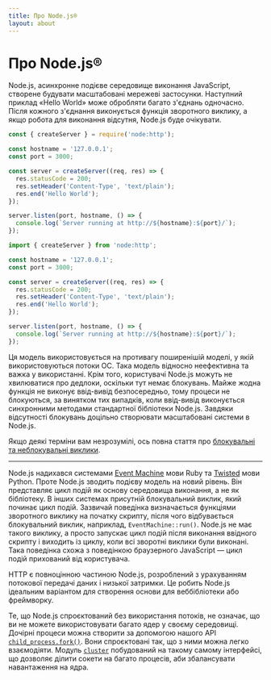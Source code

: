 ```yaml
---
title: Про Node.js®
layout: about
---
```


# Про Node.js®

Node.js, асинхронне подієве середовище виконання JavaScript, створене будувати масштабовані мережеві застосунки. Наступний приклад «Hello World» може обробляти багато з'єднань одночасно. Після кожного з'єднання виконується функція зворотного виклику, а якщо робота для виконання відсутня, Node.js буде очікувати.

```cjs
const { createServer } = require('node:http');

const hostname = '127.0.0.1';
const port = 3000;

const server = createServer((req, res) => {
  res.statusCode = 200;
  res.setHeader('Content-Type', 'text/plain');
  res.end('Hello World');
});

server.listen(port, hostname, () => {
  console.log(`Server running at http://${hostname}:${port}/`);
});
```

```mjs
import { createServer } from 'node:http';

const hostname = '127.0.0.1';
const port = 3000;

const server = createServer((req, res) => {
  res.statusCode = 200;
  res.setHeader('Content-Type', 'text/plain');
  res.end('Hello World');
});

server.listen(port, hostname, () => {
  console.log(`Server running at http://${hostname}:${port}/`);
});
```

Ця модель використовується на противагу поширенішій моделі, у якій використовуються потоки ОС. Така модель відносно неефективна та важка у використанні. Крім того, користувачі Node.js можуть не хвилюватися про дедлоки, оскільки тут немає блокувань. Майже жодна функція не виконує ввід-вивід безпосередньо, тому процеси не блокуються, за винятком тих випадків, коли ввід-вивід виконується синхронними методами стандартної бібліотеки Node.js. Завдяки відсутності блокувань доцільно створювати масштабовані системи в Node.js.

Якщо деякі терміни вам незрозумілі, ось повна стаття про
[блокувальні та неблокувальні виклики](/learn/asynchronous-work/overview-of-blocking-vs-non-blocking).

---

Node.js надихався системами [Event Machine](https://github.com/eventmachine/eventmachine) мови Ruby та [Twisted](https://twisted.org/) мови Python. Проте Node.js зводить подієву модель на новий рівень. Він представляє цикл подій як основу середовища виконання, а не як бібліотеку. В інших системах присутній блокувальний виклик, який починає цикл подій. Зазвичай поведінка визначається функціями зворотного виклику на початку скрипту, після чого відбувається блокувальний виклик, наприклад, `EventMachine::run()`. Node.js не має такого виклику, а просто запускає цикл подій після виконання ввідного скрипту і виходить із циклу, коли всі зворотні виклики були виконані. Така поведінка схожа з поведінкою браузерного JavaScript — цикл подій прихований від користувача.

HTTP є повноцінною частиною Node.js, розроблений з урахуванням потокової передачі даних і низької затримки. Це робить Node.js ідеальним варіантом для створення основи для веббібліотеки або фреймворку.

Те, що Node.js спроєктований без використання потоків, не означає, що ви не можете використовувати багато ядер у своєму середовищі. Дочірні процеси можна створити за допомогою нашого API [`child_process.fork()`](https://nodejs.org/api/child_process.html). Вони спроєктовані так, що з ними можна легко взаємодіяти. Модуль [`cluster`](https://nodejs.org/api/cluster.html) побудований на такому самому інтерфейсі, що дозволяє ділити сокети на багато процесів, аби збалансувати навантаження на ядра.
